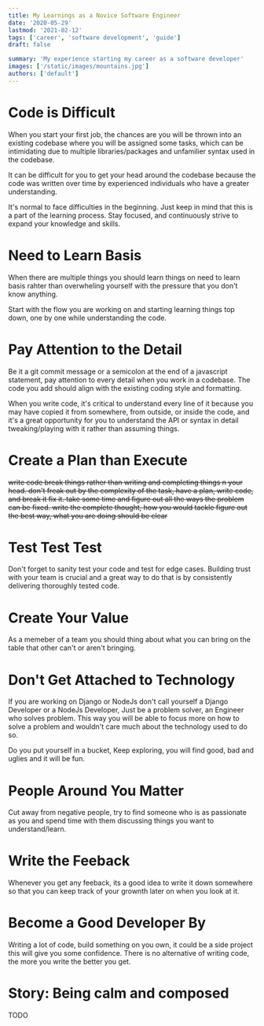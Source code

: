 ```yaml
---
title: My Learnings as a Novice Software Engineer
date: '2020-05-29'
lastmod: '2021-02-12'
tags: ['career', 'software development', 'guide']
draft: false

summary: 'My experience starting my career as a software developer'
images: ['/static/images/mountains.jpg']
authors: ['default']
---
```


# Code is Difficult

When you start your first job, the chances are you will be thrown into an existing codebase where you will be assigned some tasks, which can be intimidating due to multiple libraries/packages and unfamilier syntax used in the codebase.

It can be difficult for you to get your head around the codebase because the code was written over time by experienced individuals who have a greater understanding.

It's normal to face difficulties in the beginning. Just keep in mind that this is a part of the learning process. Stay focused, and continuously strive to expand your knowledge and skills.

# Need to Learn Basis

When there are multiple things you should learn things on need to learn basis rahter than overwheling yourself with the pressure that you don't know anything.

Start with the flow you are working on and starting learning things top down, one by one while understanding the code.

# Pay Attention to the Detail

Be it a git commit message or a semicolon at the end of a javascript statement, pay attention to every detail when you work in a codebase. The code you add should align with the existing coding style and formatting.

When you write code, it's critical to understand every line of it because you may have copied it from somewhere, from outside, or inside the code, and it's a great opportunity for you to understand the API or syntax in detail tweaking/playing with it rather than assuming things.

# Create a Plan than Execute

~~write code break things rather than writing and completing things n your head. don't freak out by the complexity of the task, have a plan, write code, and break it fix it. take some time and figure out all the ways the problem can be fixed. write the complete thought, how you would tackle figure out the best way, what you are doing should be clear~~

# Test Test Test

Don't forget to sanity test your code and test for edge cases.
Building trust with your team is crucial and a great way to do that is by consistently delivering thoroughly tested code.

# Create Your Value

As a memeber of a team you should thing about what you can bring on the table that other can't or aren't bringing.

# Don't Get Attached to Technology

If you are working on Django or NodeJs don't call yourself a Django Developer or a NodeJs Developer, Just be a problem solver, an Engineer who solves problem. This way you will be able to focus more on how to solve a problem and wouldn't care much about the technology used to do so.

Do you put yourself in a bucket, Keep exploring, you will find good, bad and uglies and it will be fun.

# People Around You Matter

Cut away from negative people, try to find someone who is as passionate as you and spend time with them discussing things you want to understand/learn.

# Write the Feeback

Whenever you get any feeback, its a good idea to write it down somewhere so that you can keep track of your grownth later on when you look at it.

# Become a Good Developer By 

Writing a lot of code, build something on you own, it could be a side project this will give you some confidence.
There is no alternative of writing code, the more you write the better you get.

# Story: Being calm and composed

TODO
